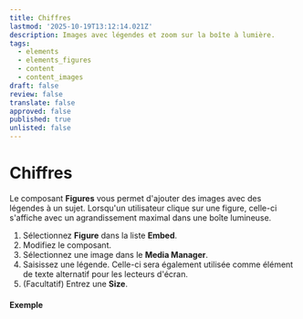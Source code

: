 ```yaml
---
title: Chiffres
lastmod: '2025-10-19T13:12:14.021Z'
description: Images avec légendes et zoom sur la boîte à lumière.
tags:
  - elements
  - elements_figures
  - content
  - content_images
draft: false
review: false
translate: false
approved: false
published: true
unlisted: false
---
```


# Chiffres

Le composant **Figures** vous permet d'ajouter des images avec des légendes à un sujet. Lorsqu'un utilisateur clique sur une figure, celle-ci s'affiche avec un agrandissement maximal dans une boîte lumineuse.

1. Sélectionnez **Figure** dans la liste **Embed**.
2. Modifiez le composant.
3. Sélectionnez une image dans le **Media Manager**.
4. Saisissez une légende. Celle-ci sera également utilisée comme élément de texte alternatif pour les lecteurs d'écran.
5. (Facultatif) Entrez une **Size**.

#### Exemple

<Figure img="/img/docStaticDemo.jpg" caption="Figure Exemple" size="100" />
